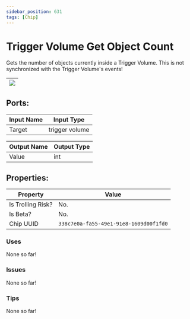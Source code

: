 ```yaml
---
sidebar_position: 631
tags: [Chip]
---
```


# Trigger Volume Get Object Count


Gets the number of objects currently inside a Trigger Volume. This is not synchronized with the Trigger Volume's events!

| ![](https://images-ext-2.discordapp.net/external/MPmIaQzlEPmgGWlgi-WxBBXt0Bjv_zWPkg1y1f_sy3s/https/www.recroomcircuits.com/image/circuit/absolute-value?width=206&height=108) |
|-----|

## Ports:

| Input Name | Input Type |
|-----------|-----------|
| Target | trigger volume |

| Output Name | Output Type |
|-----------|-----------|
| Value | int |

## Properties:

| Property  | Value |
|-------------------|-----------|
| Is Trolling Risk? | No. |
| Is Beta? | No. |
| Chip UUID | `338c7e0a-fa55-49e1-91e8-1609d00f1fd0` |

### Uses
None so far!

### Issues
None so far!

### Tips
None so far!
